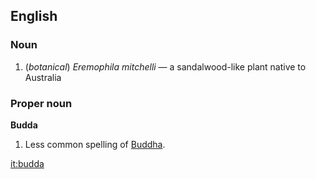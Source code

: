 ==English==
===Noun===
# (''botanical'') ''Eremophila mitchelli'' &mdash; a sandalwood-like plant native to Australia

===Proper noun===
'''Budda'''

#Less common spelling of [[Buddha]].

[[it:budda]]